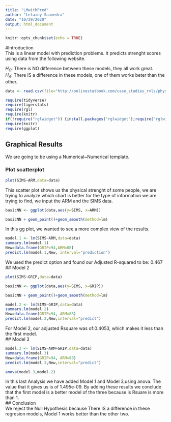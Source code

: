 ```yaml
---
title: "LMwithPred"
author: "Lelainy Saavedra"
date: "10/29/2020"
output: html_document
---
```


```r
knitr::opts_chunk$set(echo = TRUE)
```
#Introduction  
This is a linear model with prediction problems. It predicts strenght scores using data from the following website.    

$H_O$: There is NO difference between these models, they all work great.  
$H_A$: There IS a difference in these models, one of them works beter than the other.  




```r
data <- read.csv(file="http://onlinestatbook.com/case_studies_rvls/physical_strength/data.txt",sep="",header=TRUE) 

```
```r
require(tidyverse)
require(tigerstats)
require(rgl)
require(knitr)
if(!require("rglwidget")) {install.packages("rglwidget");require("rglwidget")}
require(knitr)
require(ggplot)
```
## Graphical Results  
We are going to be using a Numerical~Numerical template.  

### Plot scatterplot

```r
plot(SIMS~ARM,data=data)
```

This scatter plot shows us the physical strenght of some people, we are trying to analyze which chart is better for the type of information we are trying to find, we input the ARM and the SIMS data.  
```r
basicNN <- ggplot(data,aes(y=SIMS, x=ARM))
```
```r
basicNN + geom_point()+geom_smooth(method=lm)
```
  
In this gg plot, we wanted to see a more complex view of the results.   

```r
model.1 <- lm(SIMS~ARM,data=data)
summary.lm(model.1)
New=data.frame(GRIP=94,ARM=88)
predict.lm(model.1,New, interval="prediction")
```
We used the predict option and found our  Adjusted R-squared to be:  0.467  
## Model 2

```r
plot(SIMS~GRIP,data=data)
```


```r
basicNN <- ggplot(data,aes(y=SIMS, x=GRIP))
```
```r
basicNN + geom_point()+geom_smooth(method=lm)
```
```r
model.2 <- lm(SIMS~GRIP,data=data)
summary.lm(model.2)
New=data.frame(GRIP=94, ARM=88)
predict.lm(model.2,New,interval="predict")


```

For Model 2, our adjusted Rsquare was of:0.4053, which makes it less than the first model.  
## Model 3
  
```r
model.3 <- lm(SIMS~ARM+GRIP,data=data)
summary.lm(model.3)
New=data.frame(GRIP=94, ARM=88)
predict.lm(model.3,New,interval="predict")
```


```r
anova(model.3,model.2)
```
In this last Analysis we have added Model 1 and Model 3,using anova. The value that it gives us is of 1.495e-09. By adding these results we conclude that the first model is a better model of the three because is Rsuare is more than 1.  
## Conclusion    
We reject the Null Hypothesis because There IS a difference in these regresion   models, Model 1 works better than the other two.    
